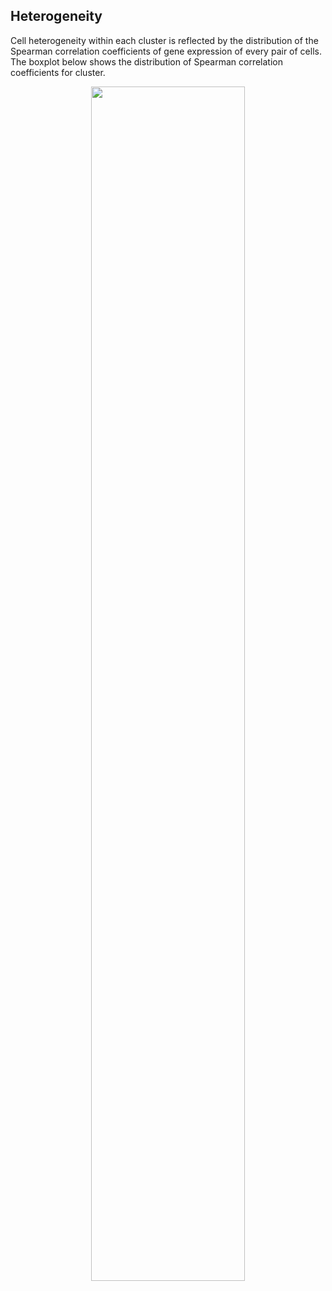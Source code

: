 ## Heterogeneity

Cell heterogeneity within each cluster is reflected by the distribution of the Spearman correlation coefficients of gene expression of every pair of cells. The boxplot below shows the distribution of Spearman correlation coefficients for cluster.

<center>
    <img src="..\\Step8.Calculate_heterogeneity\\Heterogeneity_spearmanCorrelation.png" width="70%"/>
</center>
